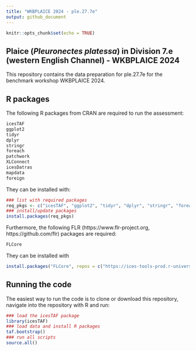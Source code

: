 ```yaml
---
title: "WKBPLAICE 2024 - ple.27.7e"
output: github_document
---
```


```r
knitr::opts_chunk$set(echo = TRUE)
```

## Plaice (_Pleuronectes platessa_) in Division 7.e (western English Channel) - WKBPLAICE 2024

This repository contains the data preparation for ple.27.7e for the benchmark workshop WKBPLAICE 2024.

## R packages 

The following R packages from CRAN are required to run the assessment:

```r
icesTAF
ggplot2
tidyr
dplyr
stringr
foreach
patchwork
XLConnect
icesDatras
mapdata
foreign
```

They can be installed with:
```r
### list with required packages
req_pkgs <- c("icesTAF", "ggplot2", "tidyr", "dplyr", "stringr", "foreach", "patchwork", "XLConnect", "icesDatras", "mapdata", "foreign")
### install/update packages
install.packages(req_pkgs)
```

Furthermore, the following FLR (https://www.flr-project.org, https://github.com/flr) packages are required:
```r
FLCore
```
They can be installed with
``` r
install.packages("FLCore", repos = c("https://ices-tools-prod.r-universe.dev", "https://cloud.r-project.org"))
```

## Running the code

The easiest way to run the code is to clone or download this repository, navigate into the repository with R and run:
```r
### load the icesTAF package
library(icesTAF)
### load data and install R packages
taf.bootstrap()
### run all scripts
source.all()
```
